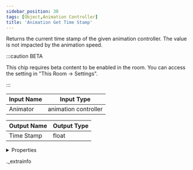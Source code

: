 ```yaml
---
sidebar_position: 30
tags: [Object,Animation Controller]
title: 'Animation Get Time Stamp'
---
```


Returns the current time stamp of the given animation controller. The value is not impacted by the animation speed.

:::caution BETA

This chip requires beta content to be enabled in the room. You can access the setting in "This Room -> Settings".

:::

<IChip uuid="19a1867b-8322-45b5-9971-c91b246663f3" />

| Input Name | Input Type |
|-----------|-----------|
| Animator | animation controller |

| Output Name | Output Type |
|-----------|-----------|
| Time Stamp | float |


<details>
  <summary>Properties</summary>
  <div>
    <div>
    <table>
      <thead>
        <tr>
          <th>Room availability:</th>
          <th>Available everywhere</th>
        </tr>
        <tr>
          <th>Is beta required?</th>
          <th>Yes</th>
        </tr>
        <tr>
          <th>Is this chip a trolling risk?</th>
          <th>No</th>
        </tr>
        <tr>
          <th>Is this chip a role assignment risk?</th>
          <th>No</th>
        </tr>
        <tr>
          <th>Chip UUID</th>
          <th>19a1867b-8322-45b5-9971-c91b246663f3</th>
        </tr>
      </thead>
    </table>
    </div>
  </div>
</details>

._extrainfo